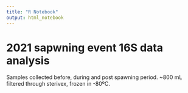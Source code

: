 ```yaml
---
title: "R Notebook"
output: html_notebook
---
```


# 2021 sapwning event 16S data analysis

Samples collected before, during and post spawning period. ~800 mL filtered through sterivex, frozen in -80ºC. 

```r

```

